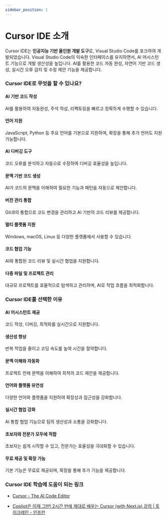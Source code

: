 ```yaml
---
sidebar_position: 1
---
```


# Cursor IDE 소개

Cursor IDE는 **인공지능 기반 올인원 개발 도구**로, Visual Studio Code를 포크하여 개발되었습니다. Visual Studio Code의 익숙한 인터페이스를 유지하면서, AI 어시스턴트 기능으로 개발 생산성을 높입니다. AI를 활용한 코드 자동 완성, 자연어 기반 코드 생성, 실시간 오류 감지 및 수정 제안 기능을 제공합니다.

### Cursor IDE로 무엇을 할 수 있나요?

#### AI 기반 코드 작성

AI를 활용하여 자동완성, 주석 작성, 리팩토링을 빠르고 정확하게 수행할 수 있습니다.

#### 언어 지원

JavaScript, Python 등 주요 언어를 기본으로 지원하며, 확장을 통해 추가 언어도 지원 가능합니다.

#### AI 디버깅 도구

코드 오류를 분석하고 자동으로 수정하여 디버깅 효율성을 높입니다.

#### 문맥 기반 코드 생성

AI가 코드의 문맥을 이해하여 필요한 기능과 패턴을 자동으로 제안합니다.

#### 버전 관리 통합

Git과의 통합으로 코드 변경을 관리하고 AI 기반의 코드 리뷰를 제공합니다.

#### 멀티 플랫폼 지원

Windows, macOS, Linux 등 다양한 플랫폼에서 사용할 수 있습니다.

#### 코드 협업 기능

AI와 통합된 코드 리뷰 및 실시간 협업을 지원합니다.

#### 다중 파일 및 프로젝트 관리

대규모 프로젝트를 효율적으로 탐색하고 관리하며, AI로 작업 흐름을 최적화합니다.

### Cursor IDE를 선택한 이유

#### AI 어시스턴트 제공

코드 작성, 디버깅, 최적화를 실시간으로 지원합니다.

#### 생산성 향상

반복 작업을 줄이고 코딩 속도를 높여 시간을 절약합니다.

#### 문맥 이해와 자동화

프로젝트 전체 문맥을 이해하여 최적의 코드 제안을 제공합니다.

#### 언어와 플랫폼 유연성

다양한 언어와 플랫폼을 지원하여 확장성과 접근성을 강화합니다.

#### 실시간 협업 강화

AI 통합 협업 기능으로 팀의 생산성과 소통을 강화합니다.

#### 초보자와 전문가 모두에 적합

초보자는 쉽게 시작할 수 있고, 전문가는 효율성을 극대화할 수 있습니다.

#### 무료 제공 및 확장 가능

기본 기능은 무료로 제공되며, 확장을 통해 추가 기능을 제공합니다.

### Cursor IDE 학습에 도움이 되는 링크

- [Cursor - The AI Code Editor](https://www.cursor.com/)

- [Copliot은 이제 그만! 2시간 만에 제대로 배우는 Cursor (with Next.js) 강의 | 토이크레인 - 인프런](https://www.inflearn.com/course/ai-%ED%99%9C%EC%9A%A9%ED%95%9C-%EC%84%9C%EB%B9%84%EC%8A%A4-%EB%A7%8C%EB%93%A4%EA%B8%B0-next14)
